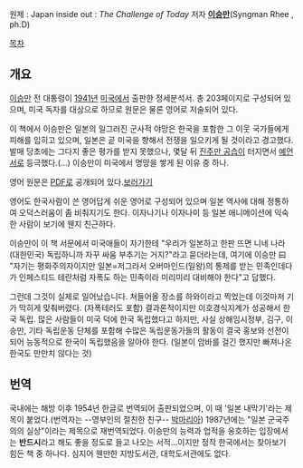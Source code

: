 원제 : Japan inside out : ''The Challenge of Today''
저자 '''[[이승만]]'''(Syngman Rhee , ph.D)

[[목차]]
== 개요 ==
[[이승만]] 전 대통령이 [[1941년]] [[미국]]에서 출판한 정세분석서. 총 203페이지로 구성되어 있으며, 미국 독자를 대상으로 하므로 원문은 물론 영어로 저술되어 있다.

이 책에서 이승만은 일본의 일그러진 군사적 야망은 한국을 포함한 그 이웃 국가들에게 피해를 입히고 있으며, 일본은 곧 미국을 향해서 전쟁을 일으키게 될 것이라고 경고했다. 발매 당초에는 그다지 좋은 평가를 받지 못했으나, 몇달 뒤 [[진주만 공습]]이 터지면서 [[예언서]]로 등극했다.(...) 이승만이 미국에서 명망을 쌓게 된 이유 중 하나.

영어 원문은 [[PDF]]로 공개되어 있다.[http://raskb.com/udenlibrary/disk2/124.pdf 보러가기]

영어도 한국사람이 쓴 영어답게 쉬운 영어로 구성되어 있으며 일본 역사에 대해 정통하여 오덕스러움이 좀 비춰지기도 한다. 이자나기나 이자나미 등 일본 애니메이션에 익숙한 사람이 보기에 웬지 친근하다.

이승만이 이 책 서문에서 미국애들이 자기한테 "우리가 일본하고 한판 뜨면 니네 나라(대한민국) 독립하니까 자꾸 싸움 부추기는 거지?"라고 묻더라는데, 여기에 이승만 曰 "자기는 평화주의자이지만 일본=저그라서 오버마인드(일왕)의 통제를 받는 민족인데다가 인페스티드 테란처럼 자폭도 하는 민족이라 미리미리 대비해야 한다"고 답했다.

그런데 그것이 실제로 일어났습니다. 쳐들어올 장소를 하와이라고 찍었는데 이것마저 기가 막히게 맞춰버렸다. (자폭테러도 포함) 결과론적이지만 이호경식지계가 성공해서 한국 독립. 많은 사람들이 미국 덕에 한국 독립했다고 하지만, 사실 상해임시정부, 김구, 이승만, 기타 독립운동 단체를 포함해 수많은 독립운동가들의 활동이 결국 홍보와 선전이 되어 능동적으로 한국이 독립했음을 알아야 한다. (일본이 암바를 걸긴 했지만 빠져나온 한국도 만만치 않다는 것)
== 번역 ==
국내에는 해방 이후 1954년 한글로 번역되어 출판되었으며, 이 때 '일본 내막기'라는 제목이 붙었다.(번역자는 --영부인의 절친한 친구-- [[박마리아]]) 1987년에는 "일본 군국주의의 실상"이라는 제목으로 재번역되었다. 이승만의 능력과 업적을 옹호하는 입장에서는 '''반드시'''라고 해도 좋을 정도로 들고 나오는 서적...이지만 정작 한국에서는 찾아보기 힘든 책 중 하나다. 심지어 웬만한 지방도서관, 대학도서관에도 없다.
